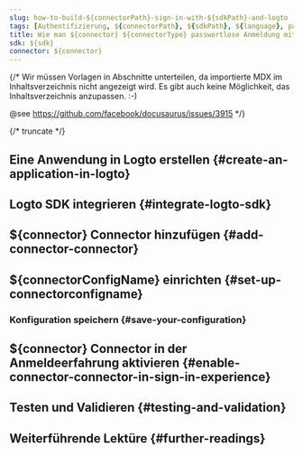 ```yaml
---
slug: how-to-build-${connectorPath}-sign-in-with-${sdkPath}-and-logto
tags: [Authentifizierung, ${connectorPath}, ${sdkPath}, ${language}, passwortlose Anmeldung, Anmeldung, Login]
title: Wie man ${connector} ${connectorType} passwortlose Anmeldung mit ${sdk} erstellt
sdk: ${sdk}
connector: ${connector}
---
```


{/*
  Wir müssen Vorlagen in Abschnitte unterteilen, da importierte MDX im Inhaltsverzeichnis nicht angezeigt wird.
  Es gibt auch keine Möglichkeit, das Inhaltsverzeichnis anzupassen. :-)

  @see https://github.com/facebook/docusaurus/issues/3915
*/}



{/* truncate */}

<Intro connector={connector} sdk="${sdk}" link="${sdkOfficialLink}" />

## Eine Anwendung in Logto erstellen \{#create-an-application-in-logto}

<CreateApplication type="${appType}" framework="${framework}" />

## Logto SDK integrieren \{#integrate-logto-sdk}

<IntegrateSdk />

## ${connector} Connector hinzufügen \{#add-connector-connector}

<AddPasswordlessConnector
  connector={connector}
  connectorType="${connectorType}"
  passwordlessSignUpIdentifier="${passwordlessSignUpIdentifier}"
/>

## ${connectorConfigName} einrichten \{#set-up-connectorconfigname}

<ConnectorGuide />

### Konfiguration speichern \{#save-your-configuration}

<SaveYourConfiguration connector={connector} />

## ${connector} Connector in der Anmeldeerfahrung aktivieren \{#enable-connector-connector-in-sign-in-experience}

<EnablePasswordlessConnector
  connectorType="${connectorType}"
  passwordlessSignUpIdentifier="${passwordlessSignUpIdentifier}"
/>

## Testen und Validieren \{#testing-and-validation}

<TestingAndValidation connector={connector} sdk="${sdk}" />

## Weiterführende Lektüre \{#further-readings}

<FurtherReadings />
